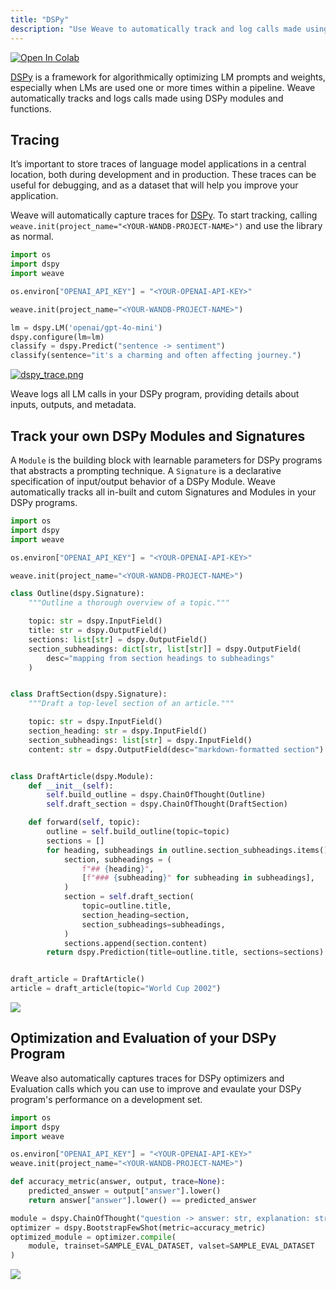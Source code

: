 ```yaml
---
title: "DSPy"
description: "Use Weave to automatically track and log calls made using DSPy modules and functions"
---
```


<a target="_blank" href="https://github.com/wandb/examples/blob/master/weave/docs/quickstart_dspy.ipynb">
  <img src="https://colab.research.google.com/assets/colab-badge.svg" alt="Open In Colab"/>
</a>

[DSPy](https://dspy-docs.vercel.app/) is a framework for algorithmically optimizing LM prompts and weights, especially when LMs are used one or more times within a pipeline. Weave automatically tracks and logs calls made using DSPy modules and functions.

## Tracing

It’s important to store traces of language model applications in a central location, both during development and in production. These traces can be useful for debugging, and as a dataset that will help you improve your application.

Weave will automatically capture traces for [DSPy](https://dspy-docs.vercel.app/). To start tracking, calling `weave.init(project_name="<YOUR-WANDB-PROJECT-NAME>")` and use the library as normal.

```python
import os
import dspy
import weave

os.environ["OPENAI_API_KEY"] = "<YOUR-OPENAI-API-KEY>"

weave.init(project_name="<YOUR-WANDB-PROJECT-NAME>")

lm = dspy.LM('openai/gpt-4o-mini')
dspy.configure(lm=lm)
classify = dspy.Predict("sentence -> sentiment")
classify(sentence="it's a charming and often affecting journey.")
```

[![dspy_trace.png](/guides/integrations/imgs/dspy/dspy_trace.png)](https://wandb.ai/geekyrakshit/dspy-project/weave/calls)

Weave logs all LM calls in your DSPy program, providing details about inputs, outputs, and metadata.

## Track your own DSPy Modules and Signatures

A `Module` is the building block with learnable parameters for DSPy programs that abstracts a prompting technique. A `Signature` is a declarative specification of input/output behavior of a DSPy Module. Weave automatically tracks all in-built and cutom Signatures and Modules in your DSPy programs.

```python
import os
import dspy
import weave

os.environ["OPENAI_API_KEY"] = "<YOUR-OPENAI-API-KEY>"

weave.init(project_name="<YOUR-WANDB-PROJECT-NAME>")

class Outline(dspy.Signature):
    """Outline a thorough overview of a topic."""

    topic: str = dspy.InputField()
    title: str = dspy.OutputField()
    sections: list[str] = dspy.OutputField()
    section_subheadings: dict[str, list[str]] = dspy.OutputField(
        desc="mapping from section headings to subheadings"
    )


class DraftSection(dspy.Signature):
    """Draft a top-level section of an article."""

    topic: str = dspy.InputField()
    section_heading: str = dspy.InputField()
    section_subheadings: list[str] = dspy.InputField()
    content: str = dspy.OutputField(desc="markdown-formatted section")


class DraftArticle(dspy.Module):
    def __init__(self):
        self.build_outline = dspy.ChainOfThought(Outline)
        self.draft_section = dspy.ChainOfThought(DraftSection)

    def forward(self, topic):
        outline = self.build_outline(topic=topic)
        sections = []
        for heading, subheadings in outline.section_subheadings.items():
            section, subheadings = (
                f"## {heading}",
                [f"### {subheading}" for subheading in subheadings],
            )
            section = self.draft_section(
                topic=outline.title,
                section_heading=section,
                section_subheadings=subheadings,
            )
            sections.append(section.content)
        return dspy.Prediction(title=outline.title, sections=sections)


draft_article = DraftArticle()
article = draft_article(topic="World Cup 2002")
```

[![](/guides/integrations/imgs/dspy/dspy_custom_module.png)](https://wandb.ai/geekyrakshit/dspy-project/weave/calls)


## Optimization and Evaluation of your DSPy Program

Weave also automatically captures traces for DSPy optimizers and Evaluation calls which you can use to improve and evaulate your DSPy program's performance on a development set.


```python
import os
import dspy
import weave

os.environ["OPENAI_API_KEY"] = "<YOUR-OPENAI-API-KEY>"
weave.init(project_name="<YOUR-WANDB-PROJECT-NAME>")

def accuracy_metric(answer, output, trace=None):
    predicted_answer = output["answer"].lower()
    return answer["answer"].lower() == predicted_answer

module = dspy.ChainOfThought("question -> answer: str, explanation: str")
optimizer = dspy.BootstrapFewShot(metric=accuracy_metric)
optimized_module = optimizer.compile(
    module, trainset=SAMPLE_EVAL_DATASET, valset=SAMPLE_EVAL_DATASET
)
```

[![](/guides/integrations/imgs/dspy/dspy_optimizer.png)](https://wandb.ai/geekyrakshit/dspy-project/weave/calls)
